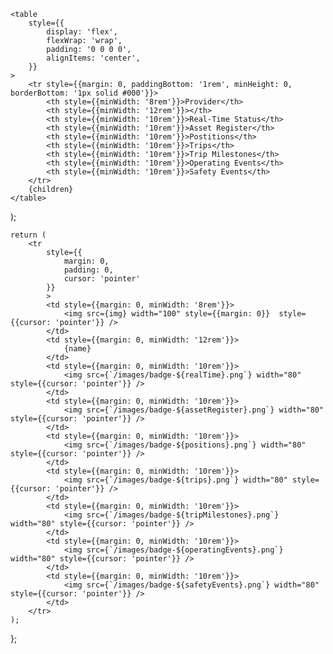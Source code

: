    <table
        style={{
            display: 'flex',
            flexWrap: 'wrap',
            padding: '0 0 0 0',
            alignItems: 'center',
        }}
    >
        <tr style={{margin: 0, paddingBottom: '1rem', minHeight: 0, borderBottom: '1px solid #000'}}>
            <th style={{minWidth: '8rem'}}>Provider</th>
            <th style={{minWidth: '12rem'}}></th>
            <th style={{minWidth: '10rem'}}>Real-Time Status</th>
            <th style={{minWidth: '10rem'}}>Asset Register</th>
            <th style={{minWidth: '10rem'}}>Postitions</th>
            <th style={{minWidth: '10rem'}}>Trips</th>
            <th style={{minWidth: '10rem'}}>Trip Milestones</th>
            <th style={{minWidth: '10rem'}}>Operating Events</th>
            <th style={{minWidth: '10rem'}}>Safety Events</th>
        </tr>
        {children}
    </table>
);

    return (
        <tr 
            style={{
                margin: 0, 
                padding: 0, 
                cursor: 'pointer'
            }}
            >
            <td style={{margin: 0, minWidth: '8rem'}}>
                <img src={img} width="100" style={{margin: 0}}  style={{cursor: 'pointer'}} />
            </td>
            <td style={{margin: 0, minWidth: '12rem'}}>
                {name}
            </td>
            <td style={{margin: 0, minWidth: '10rem'}}>
                <img src={`/images/badge-${realTime}.png`} width="80" style={{cursor: 'pointer'}} />
            </td>
            <td style={{margin: 0, minWidth: '10rem'}}>
                <img src={`/images/badge-${assetRegister}.png`} width="80" style={{cursor: 'pointer'}} />
            </td>
            <td style={{margin: 0, minWidth: '10rem'}}>
                <img src={`/images/badge-${positions}.png`} width="80" style={{cursor: 'pointer'}} />
            </td>            
            <td style={{margin: 0, minWidth: '10rem'}}>
                <img src={`/images/badge-${trips}.png`} width="80" style={{cursor: 'pointer'}} />
            </td>
            <td style={{margin: 0, minWidth: '10rem'}}>
                <img src={`/images/badge-${tripMilestones}.png`} width="80" style={{cursor: 'pointer'}} />
            </td>
            <td style={{margin: 0, minWidth: '10rem'}}>
                <img src={`/images/badge-${operatingEvents}.png`} width="80" style={{cursor: 'pointer'}} />
            </td>
            <td style={{margin: 0, minWidth: '10rem'}}>
                <img src={`/images/badge-${safetyEvents}.png`} width="80" style={{cursor: 'pointer'}} />
            </td>            
        </tr>
    );
};
